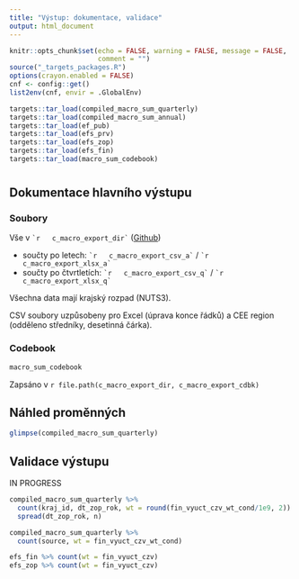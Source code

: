 ```yaml
---
title: "Výstup: dokumentace, validace"
output: html_document
---
```


```r
knitr::opts_chunk$set(echo = FALSE, warning = FALSE, message = FALSE,
                      comment = "")
source("_targets_packages.R")
options(crayon.enabled = FALSE)
cnf <- config::get()
list2env(cnf, envir = .GlobalEnv)
```

```r
targets::tar_load(compiled_macro_sum_quarterly)
targets::tar_load(compiled_macro_sum_annual)
targets::tar_load(ef_pub)
targets::tar_load(efs_prv)
targets::tar_load(efs_zop)
targets::tar_load(efs_fin)
targets::tar_load(macro_sum_codebook)

```

# {.tabset}

## Dokumentace hlavního výstupu

### Soubory

Vše v `` `r  
c_macro_export_dir` `` ([Github](`r paste0(c_repo_remote, "/tree/master/", c_macro_export_dir)`)) 

- součty po letech: `` `r  
c_macro_export_csv_a` `` / `` `r  
c_macro_export_xlsx_a` ``
- součty po čtvrtletích: `` `r  
c_macro_export_csv_q` `` / `` `r  
c_macro_export_xlsx_q` ``

Všechna data mají krajský rozpad (NUTS3).

CSV soubory uzpůsobeny pro Excel (úprava konce řádků) a CEE region (odděleno středníky, desetinná čárka).

### Codebook

```r
macro_sum_codebook
```

Zapsáno v `r file.path(c_macro_export_dir, c_macro_export_cdbk)`

## Náhled proměnných

```r
glimpse(compiled_macro_sum_quarterly)
```

## Validace výstupu

IN PROGRESS

```r
compiled_macro_sum_quarterly %>% 
  count(kraj_id, dt_zop_rok, wt = round(fin_vyuct_czv_wt_cond/1e9, 2)) %>% 
  spread(dt_zop_rok, n)
```
```r
compiled_macro_sum_quarterly %>% 
  count(source, wt = fin_vyuct_czv_wt_cond)
```

```r
efs_fin %>% count(wt = fin_vyuct_czv)
efs_zop %>% count(wt = fin_vyuct_czv)
```

